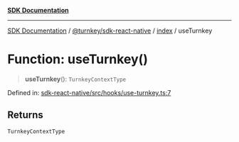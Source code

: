 [**SDK Documentation**](../../../../README.mdx)

***

[SDK Documentation](../../../../packages.mdx) / [@turnkey/sdk-react-native](../../README.mdx) / [index](../README.mdx) / useTurnkey

# Function: useTurnkey()

> **useTurnkey**(): `TurnkeyContextType`

Defined in: [sdk-react-native/src/hooks/use-turnkey.ts:7](https://github.com/tkhq/sdk/blob/3a88af7d1d927c6022706911d6af0f92f1440e00/packages/sdk-react-native/src/hooks/use-turnkey.ts#L7)

## Returns

`TurnkeyContextType`
